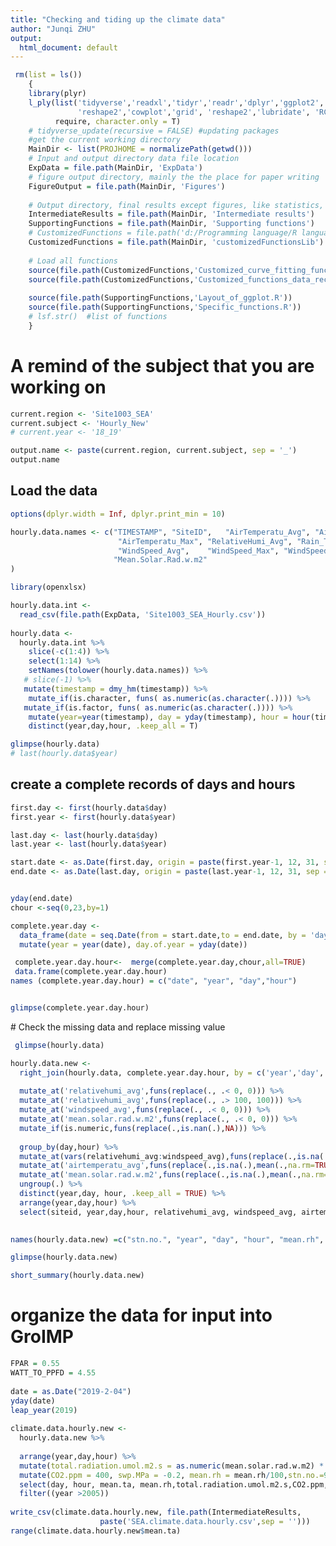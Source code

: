 ---
title: "Checking and tiding up the climate data"
author: "Junqi ZHU"
output:
  html_document: default
---

```{r, warning=FALSE, echo=FALSE, tidy=TRUE, error=FALSE, message=FALSE}
 rm(list = ls())
    {
    library(plyr)
    l_ply(list('tidyverse','readxl','tidyr','readr','dplyr','ggplot2','broom','ggthemes','plotly','purrr',
               'reshape2','cowplot','grid', 'reshape2','lubridate', 'RColorBrewer', 'datacheck'), 
          require, character.only = T)
    # tidyverse_update(recursive = FALSE) #updating packages
    #get the current working directory
    MainDir <- list(PROJHOME = normalizePath(getwd()))
    # Input and output directory data file location
    ExpData = file.path(MainDir, 'ExpData')
    # figure output directory, mainly the the place for paper writing 
    FigureOutput = file.path(MainDir, 'Figures')
    
    # Output directory, final results except figures, like statistics, and intermediate data set
    IntermediateResults = file.path(MainDir, 'Intermediate results')  
    SupportingFunctions = file.path(MainDir, 'Supporting functions')
    # CustomizedFunctions = file.path('d:/Programming language/R language/Customized function library/')
    CustomizedFunctions = file.path(MainDir, 'customizedFunctionsLib')
    
    # Load all functions
    source(file.path(CustomizedFunctions,'Customized_curve_fitting_functions.R'))
    source(file.path(CustomizedFunctions,'Customized_functions_data_reconstruction.R'))
    
    source(file.path(SupportingFunctions,'Layout_of_ggplot.R'))
    source(file.path(SupportingFunctions,'Specific_functions.R'))
    # lsf.str()  #list of functions
    } 
```

# A remind of the subject that you are working on
```{r}
current.region <- 'Site1003_SEA'
current.subject <- 'Hourly_New'
# current.year <- '18_19'

output.name <- paste(current.region, current.subject, sep = '_')
output.name

```

## Load the data
```{r, warning=FALSE, echo=FALSE, error=FALSE, message=FALSE}
options(dplyr.width = Inf, dplyr.print_min = 10)

hourly.data.names <- c("TIMESTAMP",	"SiteID",	"AirTemperatu_Avg",	"AirTemperatu_Min",	
                        "AirTemperatu_Max", "RelativeHumi_Avg", "Rain_Tot",	"Wetness_Avg",
                        "WindSpeed_Avg",	"WindSpeed_Max", "WindSpeed_TMx","WindDirectio_Avg", "WindRun_Tot",
                       "Mean.Solar.Rad.w.m2"
)

library(openxlsx)

hourly.data.int <- 
  read_csv(file.path(ExpData, 'Site1003_SEA_Hourly.csv')) 
 
hourly.data <-   
  hourly.data.int %>% 
    slice(-c(1:4)) %>% 
    select(1:14) %>% 
    setNames(tolower(hourly.data.names)) %>% 
   # slice(-1) %>% 
   mutate(timestamp = dmy_hm(timestamp)) %>% 
    mutate_if(is.character, funs( as.numeric(as.character(.)))) %>%
   mutate_if(is.factor, funs( as.numeric(as.character(.)))) %>%
    mutate(year=year(timestamp), day = yday(timestamp), hour = hour(timestamp)) %>%    
    distinct(year,day,hour, .keep_all = T)

glimpse(hourly.data)
# last(hourly.data$year)

```
## create a complete records of days and hours

```{r, warning=FALSE, echo=FALSE, error=FALSE, message=FALSE}

first.day <- first(hourly.data$day)
first.year <- first(hourly.data$year)

last.day <- last(hourly.data$day)
last.year <- last(hourly.data$year)

start.date <- as.Date(first.day, origin = paste(first.year-1, 12, 31, sep = '-'))
end.date <- as.Date(last.day, origin = paste(last.year-1, 12, 31, sep = '-'))


yday(end.date)
chour <-seq(0,23,by=1)

complete.year.day <- 
  data_frame(date = seq.Date(from = start.date,to = end.date, by = 'day')) %>% 
  mutate(year = year(date), day.of.year = yday(date)) 

 complete.year.day.hour<-  merge(complete.year.day,chour,all=TRUE)
 data.frame(complete.year.day.hour)
names (complete.year.day.hour) = c("date", "year", "day","hour")


glimpse(complete.year.day.hour)

```
 # Check the missing data and replace missing value
```{r, fig.width=15, fig.height=25,echo=FALSE}
 glimpse(hourly.data)

hourly.data.new <- 
  right_join(hourly.data, complete.year.day.hour, by = c('year','day', 'hour')) %>% 
  
  mutate_at('relativehumi_avg',funs(replace(., .< 0, 0))) %>% 
  mutate_at('relativehumi_avg',funs(replace(., .> 100, 100))) %>%   
  mutate_at('windspeed_avg',funs(replace(., .< 0, 0))) %>% 
  mutate_at('mean.solar.rad.w.m2',funs(replace(., .< 0, 0))) %>% 
  mutate_if(is.numeric,funs(replace(.,is.nan(.),NA))) %>% 
  
  group_by(day,hour) %>%
  mutate_at(vars(relativehumi_avg:windspeed_avg),funs(replace(.,is.na(.),mean(.,na.rm=TRUE))))%>%
  mutate_at('airtemperatu_avg',funs(replace(.,is.na(.),mean(.,na.rm=TRUE))))%>%
  mutate_at('mean.solar.rad.w.m2',funs(replace(.,is.na(.),mean(.,na.rm=TRUE))))%>%
  ungroup(.) %>% 
  distinct(year,day, hour, .keep_all = TRUE) %>% 
  arrange(year,day,hour) %>% 
  select(siteid, year,day,hour, relativehumi_avg, windspeed_avg, airtemperatu_avg,mean.solar.rad.w.m2)
 

names(hourly.data.new) =c("stn.no.", "year", "day", "hour", "mean.rh", "mean.wind.speed.m.s","mean.ta",                         "mean.solar.rad.w.m2")

glimpse(hourly.data.new)

short_summary(hourly.data.new) 
```
# organize the data for input into GroIMP

```{r, fig.width=15, fig.height=25,echo=FALSE}
FPAR = 0.55
WATT_TO_PPFD = 4.55
    
date = as.Date("2019-2-04")
yday(date)
leap_year(2019)
  
climate.data.hourly.new <- 
  hourly.data.new %>% 
  
  arrange(year,day,hour) %>% 
  mutate(total.radiation.umol.m2.s = as.numeric(mean.solar.rad.w.m2) * WATT_TO_PPFD) %>% 
  mutate(CO2.ppm = 400, swp.MPa = -0.2, mean.rh = mean.rh/100,stn.no.=97 ) %>% 
  select(day, hour, mean.ta, mean.rh,total.radiation.umol.m2.s,CO2.ppm, mean.wind.speed.m.s, swp.MPa, year, stn.no.) %>%
  filter((year >2005))
    
write_csv(climate.data.hourly.new, file.path(IntermediateResults, 
                    paste('SEA.climate.data.hourly.csv',sep = '')))
range(climate.data.hourly.new$mean.ta)
```



 
 
 
 